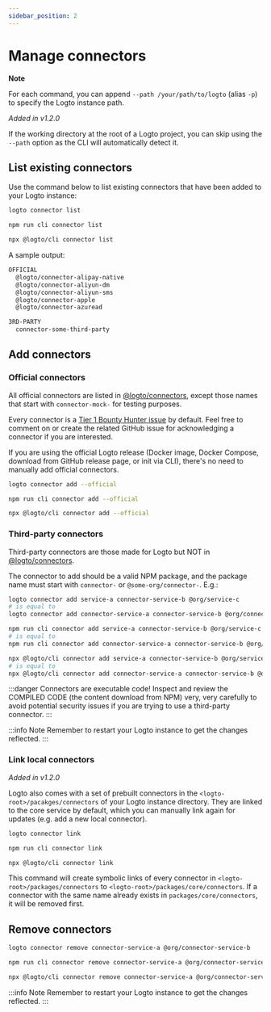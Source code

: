 ```yaml
---
sidebar_position: 2
---
```



# Manage connectors

**Note**

For each command, you can append `--path /your/path/to/logto` (alias `-p`) to specify the Logto instance path.

_Added in v1.2.0_

If the working directory at the root of a Logto project, you can skip using the `--path` option as the CLI will automatically detect it.

## List existing connectors

Use the command below to list existing connectors that have been added to your Logto instance:

<Tabs groupId="cmd">

  <TabItem value="cli" label="CLI">

```bash
logto connector list
```

  </TabItem>
  <TabItem value="local" label="Local">

```bash
npm run cli connector list
```

  </TabItem>
  
  <TabItem value="npx" label="npx">

```bash
npx @logto/cli connector list
```

  </TabItem>

</Tabs>

A sample output:

```bash
OFFICIAL
  @logto/connector-alipay-native
  @logto/connector-aliyun-dm
  @logto/connector-aliyun-sms
  @logto/connector-apple
  @logto/connector-azuread

3RD-PARTY
  connector-some-third-party
```

## Add connectors

### Official connectors

All official connectors are listed in [@logto/connectors](https://github.com/logto-io/logto/tree/master/packages/connectors), except those names that start with `connector-mock-` for testing purposes.

<Admonition type="tip" icon="🤠" title="Call for contributors!">

Every connector is a [Tier 1 Bounty Hunter issue](https://github.com/logto-io/logto/issues/1861) by default. Feel free to comment on or create the related GitHub issue for acknowledging a connector if you are interested.

</Admonition>

If you are using the official Logto release (Docker image, Docker Compose, download from GitHub release page, or init via CLI), there's no need to manually add official connectors.

<Tabs groupId="cmd">

  <TabItem value="cli" label="CLI">

```bash
logto connector add --official
```

  </TabItem>
  <TabItem value="local" label="Local">

```bash
npm run cli connector add --official
```

  </TabItem>
  <TabItem value="npx" label="npx">

```bash
npx @logto/cli connector add --official
```

  </TabItem>

</Tabs>

### Third-party connectors

Third-party connectors are those made for Logto but NOT in [@logto/connectors](https://github.com/logto-io/logto/tree/master/packages/connectors).

The connector to add should be a valid NPM package, and the package name must start with `connector-` or `@some-org/connector-`. E.g.:

<Tabs groupId="cmd">

  <TabItem value="cli" label="CLI">

```bash
logto connector add service-a connector-service-b @org/service-c
# is equal to
logto connector add connector-service-a connector-service-b @org/connector-service-c
```

  </TabItem>
  <TabItem value="local" label="Local">

```bash
npm run cli connector add service-a connector-service-b @org/service-c
# is equal to
npm run cli connector add connector-service-a connector-service-b @org/connector-service-c
```

  </TabItem>
  <TabItem value="npx" label="npx">

```bash
npx @logto/cli connector add service-a connector-service-b @org/service-c
# is equal to
npx @logto/cli connector add connector-service-a connector-service-b @org/connector-service-c
```

  </TabItem>

</Tabs>

:::danger
Connectors are executable code! Inspect and review the COMPILED CODE (the content download from NPM) very, very carefully to avoid potential security issues if you are trying to use a third-party connector.
:::

:::info Note
Remember to restart your Logto instance to get the changes reflected.
:::

### Link local connectors

_Added in v1.2.0_

Logto also comes with a set of prebuilt connectors in the `<logto-root>/pacakges/connectors` of your Logto instance directory. They are linked to the core service by default, which you can manually link again for updates (e.g. add a new local connector).

<Tabs groupId="cmd">

  <TabItem value="cli" label="CLI">

```bash
logto connector link
```

  </TabItem>
  <TabItem value="local" label="Local">

```bash
npm run cli connector link
```

  </TabItem>
  <TabItem value="npx" label="npx">

```bash
npx @logto/cli connector link
```

  </TabItem>

</Tabs>

This command will create symbolic links of every connector in `<logto-root>/packages/connectors` to `<logto-root>/packages/core/connectors`. If a connector with the same name already exists in `packages/core/connectors`, it will be removed first.

## Remove connectors

<Tabs groupId="cmd">

  <TabItem value="cli" label="CLI">

```bash
logto connector remove connector-service-a @org/connector-service-b
```

  </TabItem>
  <TabItem value="local" label="Local">

```bash
npm run cli connector remove connector-service-a @org/connector-service-b
```

  </TabItem>
  <TabItem value="npx" label="npx">

```bash
npx @logto/cli connector remove connector-service-a @org/connector-service-b
```

  </TabItem>

</Tabs>

:::info Note
Remember to restart your Logto instance to get the changes reflected.
:::
